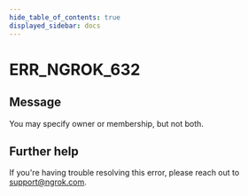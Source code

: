 ```yaml
---
hide_table_of_contents: true
displayed_sidebar: docs
---
```



# ERR_NGROK_632

## Message

You may specify owner or membership, but not both.

<ErrorDetails error="err_ngrok_632" />

## Further help

If you're having trouble resolving this error, please reach out to [support@ngrok.com](mailto:support@ngrok.com?subject=Help%20with%20ERR_NGROK_632).
